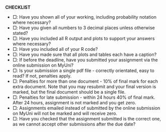 **CHECKLIST**

- $\Box$: Have you shown all of your working, including probability notation where necessary?
- $\Box$: Have you given all numbers to 3 decimal places unless otherwise stated?
- $\Box$: Have you included all R output and plots to support your answers where necessary?
- $\Box$: Have you included all of your R code?
- $\Box$: Have you made sure that all plots and tables each have a caption?
- $\Box$: If before the deadline, have you submitted your assignment via the online submission on MyUni?
- $\Box$: Is your submission a single pdf file - correctly orientated, easy to read? If not, penalties apply.
- $\Box$: Penalties for more than one document - 10% of final mark for each extra document. Note that you may resubmit and your final version is marked, but the final document should be a single file.
- $\Box$: Penalties for late submission - within 24 hours 40\% of final mark. After 24 hours, assignment is not marked and you get zero.
- $\Box$: Assignments emailed instead of submitted by the online submission on MyUni will not be marked and will receive zero.
- $\Box$: Have you checked that the assignment submitted is the correct one, as we cannot accept other submissions after the due date?
